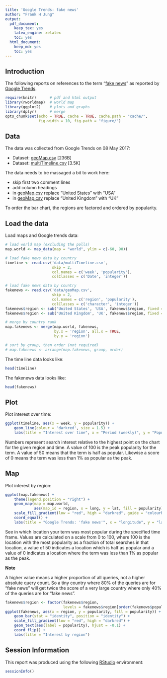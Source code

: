 ```yaml
---
title: 'Google Trends: fake news'
author: "Frank H Jung"
output:
  pdf_document:
    keep_tex: yes
    latex_engine: xelatex
    toc: yes
  html_document:
    keep_md: yes
    toc: yes
---
```


## Introduction

The following reports on references to the term "[fake
news](https://trends.google.com.au/trends/explore?q=fake%20news)" as reported by
[Google Trends](https://trends.google.com.au/trends/).

```r
require(knitr)      # pdf and html output
library(rworldmap)  # world map
library(ggplot2)    # plots and graphs
library(dplyr)      # merge
opts_chunk$set(echo = TRUE, cache = TRUE, cache.path = "cache/",
               fig.width = 10, fig.path = "figure/")
```

## Data

The data was collected from Google Trends on 08 May 2017:

* Dataset: [geoMap.csv](data/geoMap.csv) [236B]
* Dataset: [multiTimeline.csv](data/multiTimeline.csv) [3.5K]

The data needs to be massaged a bit to work here:

* skip first two comment lines
* add column headings
* in [geoMap.csv](data/geoMap.csv) replace "United States" with "USA"
* in [geoMap.csv](data/geoMap.csv) replace "United Kingdom" with "UK"

To order the bar chart, the regions are factored and ordered by popularity.

## Load the data

Load maps and Google trends data:
```r
# load world map (excluding the polls)
map.world <- map_data(map = "world", ylim = c(-60, 90))

# load fake news data by country
timeline <- read.csv('data/multiTimeline.csv',
                     skip = 2,
                     col.names = c('week', 'popularity'),
                     colClasses = c('Date', 'integer'))

# load fake news data by country
fakenews <- read.csv('data/geoMap.csv',
                     skip = 2,
                     col.names = c('region', 'popularity'),
                     colClasses = c('character', 'integer'))
fakenews$region <- sub('United States', 'USA', fakenews$region, fixed = TRUE)
fakenews$region <- sub('United Kingdom', 'UK', fakenews$region, fixed = TRUE)

# merge by country rank
map.fakenews <- merge(map.world, fakenews,
                      by.x = 'region', all.x = TRUE,
                      by.y = 'region')

# sort by group, then order (not required)
# map.fakenews <- arrange(map.fakenews, group, order)
```

The time line data looks like:

```r
head(timeline)
```

The fakenews data looks like:

```r
head(fakenews)
```

## Plot

Plot interest over time:

```r
ggplot(timeline, aes(x = week, y = popularity)) +
    geom_line(colour = 'darkred', size = 1.5) +
    labs(title = "Interest over time", x = "Period (weekly)", y = "Popularity")
```

Numbers represent search interest relative to the highest point on the chart for
the given region and time. A value of 100 is the peak popularity for the term. A
value of 50 means that the term is half as popular. Likewise a score of 0 means
the term was less than 1% as popular as the peak.

## Map

Plot interest by region:

```r
ggplot(map.fakenews) +
    theme(legend.position = "right") +
    geom_map(map = map.world,
             aes(map_id = region, x = long, y = lat, fill = popularity)) +
    scale_fill_gradient(low = "red", high = "darkred", guide = "colourbar") +
    coord_equal() +
    labs(title = "Google Trends: 'fake news'", x = "longitude", y = "latitude")
```

See in which location your term was most popular during the specified time
frame. Values are calculated on a scale from 0 to 100, where 100 is the location
with the most popularity as a fraction of total searches in that location, a
value of 50 indicates a location which is half as popular and a value of 0
indicates a location where the term was less than 1% as popular as the peak.

**Note**

A higher value means a higher proportion of all queries, not a higher absolute 
query count. So a tiny country where 80% of the queries are for "fake news" will
get twice the score of a very large country where only 40% of the queries are 
for "fake news".

```r
fakenews$region <- factor(fakenews$region, 
                          levels = fakenews$region[order(fakenews$popularity)])
ggplot(fakenews, aes(x = region, y = popularity, fill = popularity)) +
    geom_bar(stat = "identity", position = "identity") +
    scale_fill_gradient(low = "red", high = "darkred") +
    geom_text(aes(label = popularity), hjust = -0.1) +
    coord_flip() +
    labs(title = "Interest by region")
```

## Session Information

This report was produced using the following [RStudio](https://www.rstudio.com/)
environment:

```r
sessionInfo()
```
